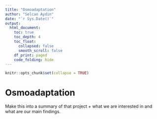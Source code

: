 ```yaml
---
title: "Osmoadaptation"
author: "Selcan Aydin"
date: "`r Sys.Date()`"
output: 
  html_document:
    toc: true
    toc_depth: 4
    toc_float: 
      collapsed: false
      smooth_scroll: false
    df_print: paged
    code_folding: hide
---
```



```r
knitr::opts_chunk$set(collapse = TRUE)
```

# Osmoadaptation

Make this into a summary of that project + what we are interested in and what are our main findings. 

